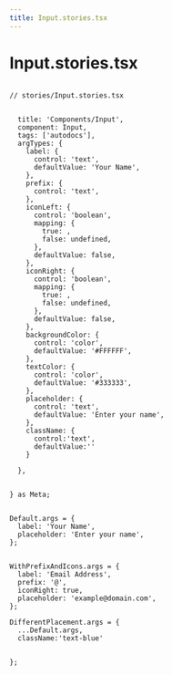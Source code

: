 ```yaml
---
title: Input.stories.tsx
---
```


# Input.stories.tsx

<pre>
<code>
// stories/Input.stories.tsx


  title: 'Components/Input',
  component: Input,
  tags: ['autodocs'],
  argTypes: {
    label: {
      control: 'text',
      defaultValue: 'Your Name',
    },
    prefix: {
      control: 'text',
    },
    iconLeft: {
      control: 'boolean',
      mapping: {
        true: <UserIcon className='w-3 h-3'/>,
        false: undefined,
      },
      defaultValue: false,
    },
    iconRight: {
      control: 'boolean',
      mapping: {
        true: <EnvelopeIcon className='w-3 h-3'/>,
        false: undefined,
      },
      defaultValue: false,
    },
    backgroundColor: {
      control: 'color',
      defaultValue: '#FFFFFF',
    },
    textColor: {
      control: 'color',
      defaultValue: '#333333',
    },
    placeholder: {
      control: 'text',
      defaultValue: 'Enter your name',
    },
    className: {
      control:'text',
      defaultValue:''
    }
   
  },
  
 
} as Meta;


Default.args = {
  label: 'Your Name',
  placeholder: 'Enter your name',
};


WithPrefixAndIcons.args = {
  label: 'Email Address',
  prefix: '@',
  iconRight: true,
  placeholder: 'example@domain.com',
};

DifferentPlacement.args = {
  ...Default.args,
  className:'text-blue'
  

};
</code>
</pre>
